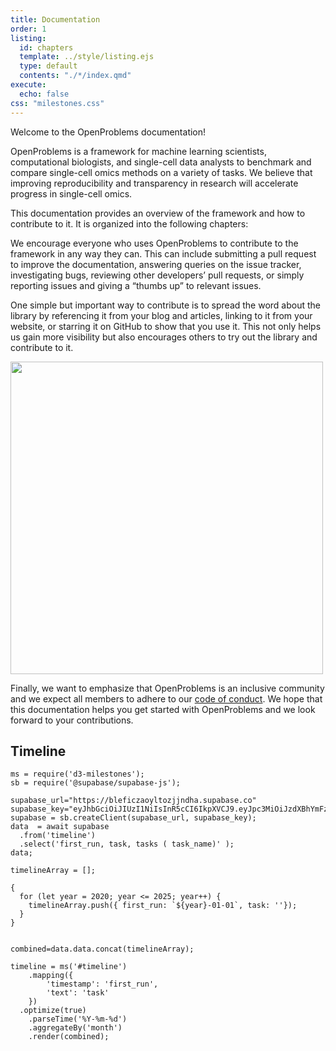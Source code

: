 ```yaml
---
title: Documentation
order: 1
listing:
  id: chapters
  template: ../style/listing.ejs
  type: default
  contents: "./*/index.qmd"
execute:
  echo: false
css: "milestones.css"
---
```


Welcome to the OpenProblems documentation!

OpenProblems is a framework for machine learning scientists, computational biologists, and single-cell data analysts to benchmark and compare single-cell omics methods on a variety of tasks. We believe that improving reproducibility and transparency in research will accelerate progress in single-cell omics.

This documentation provides an overview of the framework and how to contribute to it. It is organized into the following chapters: 

:::{#chapters}
:::

We encourage everyone who uses OpenProblems to contribute to the framework in any way they can. This can include submitting a pull request to improve the documentation, answering queries on the issue tracker, investigating bugs, reviewing other developers' pull requests, or simply reporting issues and giving a "thumbs up" to relevant issues. 

One simple but important way to contribute is to spread the word about the library by referencing it from your blog and articles, linking to it from your website, or starring it on GitHub to show that you use it. This not only helps us gain more visibility but also encourages others to try out the library and contribute to it. 

[![](images/stargazers.png){width=500px}](https://github.com/openproblems-bio/openproblems/stargazers)

Finally, we want to emphasize that OpenProblems is an inclusive community and we expect all members to adhere to our [code of conduct](fundamentals/philosophy.qmd#inclusiveness). We hope that this documentation helps you get started with OpenProblems and we look forward to your contributions.


<!-- add timeline in D3 -->
:::{#timeline}

## Timeline


:::

```ojs
ms = require('d3-milestones');
sb = require('@supabase/supabase-js');
```


```ojs
supabase_url="https://bleficzaoyltozjjndha.supabase.co"
supabase_key="eyJhbGciOiJIUzI1NiIsInR5cCI6IkpXVCJ9.eyJpc3MiOiJzdXBhYmFzZSIsInJlZiI6ImJsZWZpY3phb3lsdG96ampuZGhhIiwicm9sZSI6ImFub24iLCJpYXQiOjE3MjQyNDI2ODMsImV4cCI6MjAzOTgxODY4M30.fHtpJTveDUF1z07_k7FZX3wLy7bXpkYl5KyA5o_EuQY"
supabase = sb.createClient(supabase_url, supabase_key);
data  = await supabase
  .from('timeline')
  .select('first_run, task, tasks ( task_name)' );
data;
```



```ojs
timelineArray = [];

{
  for (let year = 2020; year <= 2025; year++) {
    timelineArray.push({ first_run: `${year}-01-01`, task: ''});
  }
}


combined=data.data.concat(timelineArray);
```


```ojs

timeline = ms('#timeline')
	.mapping({
		'timestamp': 'first_run',
		'text': 'task'
	})
  .optimize(true)
	.parseTime('%Y-%m-%d')
	.aggregateBy('month')
	.render(combined);
```